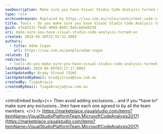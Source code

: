 ```yaml
---
seoDescription: Make sure you have Visual Studio Code Analysis turned on to improve code quality and avoid errors.
type: rule
archivedreason: Replaced by https://ssw.com.au/rules/consistent-code-style
title: Tools - Do you make sure you have Visual Studio Code Analysis turned on?
guid: e7ea523c-fbdd-4089-8691-8ebcbb9d9330
uri: make-sure-you-have-visual-studio-code-analysis-turned-on
created: 2018-04-30T22:55:52.000Z
authors:
  - title: Adam Cogan
    url: https://ssw.com.au/people/adam-cogan
related: []
redirects:
  - tools-do-you-make-sure-you-have-visual-studio-code-analysis-turned-on
lastUpdated: 2024-06-08T03:27:17.000Z
lastUpdatedBy: Brady Stroud [SSW]
lastUpdatedByEmail: bradystroud@ssw.com.au
createdBy: TiagoAraujo
createdByEmail: TiagoAraujo@ssw.com.au
---
```


<introEmbed
  body={<>
Then avoid adding exclusions… and if you \*have to\* make sure any exclusions…then have each one agreed to by all the team members.
  </>}
/>
[https://marketplace.visualstudio.com/items?itemName=VisualStudioPlatformTeam.MicrosoftCodeAnalysis2017](https://marketplace.visualstudio.com/items?itemName=VisualStudioPlatformTeam.MicrosoftCodeAnalysis2017)
